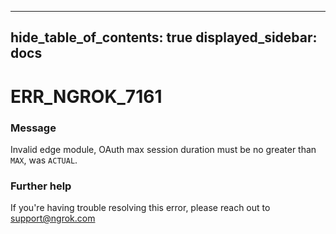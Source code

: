 

---
hide_table_of_contents: true
displayed_sidebar: docs
---


# ERR_NGROK_7161

### Message
Invalid edge module, OAuth max session duration must be no greater than `MAX`, was `ACTUAL`.

<ErrorDetails />



### Further help
If you're having trouble resolving this error, please reach out to [support@ngrok.com](mailto:support@ngrok.com?subject=Help%20with%20ERR_NGROK_7161)

